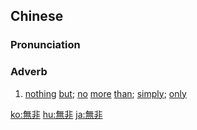 {{also|无非}}
==Chinese==
{{zh-forms|s=无非}}

===Pronunciation===
{{zh-pron
|m=wúfēi
|c=mou4 fei1
|mn=bû-hui
|cat=adv
}}

===Adverb===
{{zh-adv}}

# {{lb|zh|Advanced Mandarin}} [[nothing]] [[but]]; [[no]] [[more]] [[than]]; [[simply]]; [[only]]

[[ko:無非]]
[[hu:無非]]
[[ja:無非]]